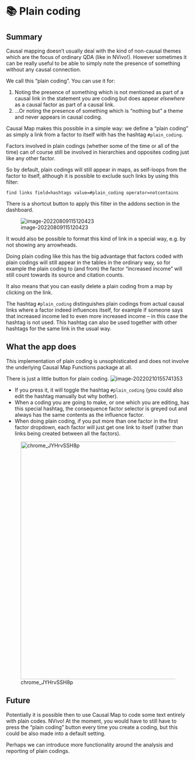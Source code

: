 # 📚 Plain coding{#xplain_coding}

## Summary

Causal mapping doesn't usually deal with the kind of non-causal themes which are the focus of ordinary QDA (like in NVivo!). However sometimes it can be really useful to be able to simply note the presence of something without any causal connection. 

We call this "plain coding". You can use it for:

1. Noting the presence of something which is not mentioned as part of a causal link in the statement you are coding but does appear *elsewhere* as a causal factor as part of a causal link. 
2. ...Or noting the presence of something which is "nothing but" a theme and never appears in causal coding.

Causal Map makes this possible in a simple way: we define a "plain coding" as simply a link from a factor to itself with has the hashtag `#plain_coding`. 

Factors involved in plain codings (whether some of the time or all of the time) can of course still be involved in hierarchies and opposites coding just like any other factor.

So by default, plain codings will still appear in maps, as self-loops from the factor to itself, although it is possible to exclude such links by using this filter:

`find links field=hashtags value=#plain_coding operator=notcontains`

There is a shortcut button to apply this filter in the addons section in the dashboard.

![image-20220809115120423](_assets/image-20220809115120423.png)

It would also be possible to format this kind of link in a special way, e.g. by not showing any arrowheads.

Doing plain coding like this has the big advantage that factors coded with plain codings will still appear in the tables in the ordinary way, so for example the plain coding to (and from) the factor "increased income" will still count towards its source and citation counts. 

It also means that you can easily delete a plain coding from a map by clicking on the link.

The hashtag `#plain_coding` distinguishes plain codings from actual causal links where a factor indeed influences itself, for example if someone says that increased income led to even more increased income -- in this case the hashtag is not used. This hashtag can also be used together with other hashtags for the same link in the usual way.

## What the app does

This implementation of plain coding is unsophisticated and does not involve the underlying Causal Map Functions package at all.

There is just a little button for plain coding. ![image-20220210155741353](_assets/image-20220210155741353.png)

- If you press it, it will toggle the hashtag `#plain_coding` (you could also edit the hashtag manually but why bother).
- When a coding you are going to make, or one which you are editing, has this special hashtag, the consequence factor selector is greyed out and always has the same contents as the influence factor.
- When doing plain coding, if you put more than one factor in the first factor dropdown, each factor will just get one link to itself (rather than links being created between all the factors).

![chrome_JYHrvSSH8p](_assets/chrome_JYHrvSSH8p.gif){width=650}

## Future

Potentially it is possible then to use Causal Map to code some text entirely with plain codes. NVivo! At the moment, you would have to still have to press the "plain coding" button every time you create a coding, but this could be also made into a default setting.

Perhaps we can introduce more functionality around the analysis and reporting of plain codings.
